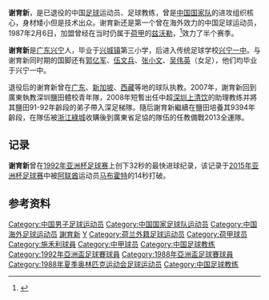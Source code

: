 {{Football player infobox
| playername = 谢育新
| fullname = 谢育新
| englishfullname = Xie Yuxin
| countryofbirth = {{CHN}}
| cityofbirth = [[广东|广东]][[梅州|梅州]]
| dateofbirth = {{birth date and age|1968|12|12}}
| height = {{height|m=1.69}}
| position = 中场
| currentclub = 已退役
| youthyears = 1980-1985年<br/>1985年<br/>1986年
| youthclubs = 广东青年队<br/>中国国家少年队<br/>中国国家青年队
| years = 1987年<br/>1987-1993年<br/>1994-1995年<br/>1996年<br/>1997年<br/>1998-2001年
| clubs = [[兹沃勒足球俱乐部|兹沃勒]]<br/>广东队<br/>[[广东宏远足球俱乐部|广东宏远]]<br/>[[广州松日|广州松日]]<br/>[[广东宏远足球俱乐部|广东宏远]]<br/>[[沈阳海狮|沈阳海狮]]
| caps(goals) = <br/><br/>42 (9)<br/>17 (1)<br/>22 (2)<br/>71 (3)
| nationalyears = 1988-1996年
| nationalteam = {{fb|CHN}}
| nationalcaps(goals) = 69 (12)
| medaltemplates = {{MedalCountry|{{CHN}}}}
                   {{MedalCompetition|[[亚运会|亚运会]]}}
                   {{MedalSilver|[[1994年亚洲运动会|广岛1994年]]|足球}}
|}}
'''谢育新'''{{BD|1968年|12月12日|||X}}，是已退役的中国[[足球|足球]]运动员、足球教练，曾是[[中国国家足球队|中国国家队]]的进攻组织核心，身材矮小但是技术出众。谢育新还是第一个曾在海外效力的中国足球运动员，1987年2月6日，加盟曾经在当时仍属于[[荷兰足球甲级联赛|荷甲]]的[[兹沃勒足球俱乐部|兹沃勒]]，<ref>{{cite web|title=回顾中国留洋正道沧桑20年 与韩日有别期待标志性人物|url=http://sports.sina.com.cn/g/2007-05-08/11092909807.shtml|publisher=中国体育报|accessdate=2015-03-02|archive-date=2015-04-02|archive-url=https://web.archive.org/web/20150402152156/http://sports.sina.com.cn/g/2007-05-08/11092909807.shtml|dead-url=no}}</ref>效力了半个赛季。

'''谢育新'''是[[广东|广东]][[兴宁市|兴宁]]人，毕业于[[兴宁市|兴城镇]]第三小学，后进入传统足球学校[[兴宁一中|兴宁一中]]。与谢育新同时期的国脚还有[[郭亿军|郭亿军]]、[[伍文兵|伍文兵]]、[[张小文|张小文]]、[[吴伟英|吴伟英]]（女足），他们均毕业于兴宁一中。

退役后的谢育新曾在[[广东|广东]]、[[新加坡|新加坡]]、[[西藏|西藏]]等地的球队执教。2007年，謝育新回到廣東執教深圳鹽田體校青年隊，2008年短暫出任中超[[深圳上清饮|深圳上清饮]]的助理教练并將其鹽田91-92年齡段的弟子帶入深足梯隊。隨后謝育新繼續在鹽田培養其9394年齡段，在隊伍被[[浙江綠城|浙江綠城]]收購後到廣東省足協的隊伍的任教備戰2013全運隊。

==记录==
'''谢育新'''曾在[[1992年亚洲杯足球赛|1992年亚洲杯足球赛]]上创下32秒的最快进球纪录，该记录于[[2015年亚洲杯足球赛|2015年亚洲杯足球赛]]中被[[阿联酋|阿联酋]]运动员[[馬克賀治|马布霍特]]的14秒打破。

==参考资料==
{{reflist}}

{{1988年奥运会足球比赛中国参赛名单}}
{{1988年亚洲杯足球赛中国参赛名单}}
{{1992年亚洲杯足球赛中国参赛名单}}
{{2018年中乙分类名单陕西}}

{{Authority control}}
{{DEFAULTSORT:Xie谢}}
[[Category:中国男子足球运动员|Category:中国男子足球运动员]]
[[Category:中国国家足球队运动员|Category:中国国家足球队运动员]]
[[Category:中国海外足球运动员|Category:中国海外足球运动员]]
[[Category:興寧市人|謝育新]]
[[Category:谢姓|Y]]
[[Category:荷兰外籍足球运动员|Category:荷兰外籍足球运动员]]
[[Category:荷甲球员|Category:荷甲球员]]
[[Category:施禾利球員|Category:施禾利球員]]
[[Category:中甲球员|Category:中甲球员]]
[[Category:中国足球教练|Category:中国足球教练]]
[[Category:1992年亞洲盃足球賽球員|Category:1992年亞洲盃足球賽球員]]
[[Category:1988年亞洲盃足球賽球員|Category:1988年亞洲盃足球賽球員]]
[[Category:1988年夏季奥林匹克运动会足球运动员|Category:1988年夏季奥林匹克运动会足球运动员]]
[[Category:中国足球教练|Category:中国足球教练]]
